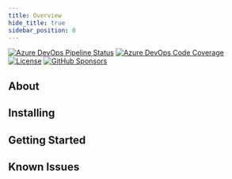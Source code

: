 ```yaml
---
title: Overview
hide_title: true
sidebar_position: 0
---
```


[![Azure DevOps Pipeline Status](https://img.shields.io/azure-devops/tests/MSPsUK/MSPsUK/4?style=for-the-badge)](https://dev.azure.com/MSPsUK/NinjaGet/_build?definitionId=4)
[![Azure DevOps Code Coverage](https://img.shields.io/azure-devops/coverage/MSPsUK/MSPsUK/4?style=for-the-badge)](https://dev.azure.com/MSPsUK/NinjaGet/_build?definitionId=4)
[![License](https://img.shields.io/github/license/homotechsual/HaloAPI?style=for-the-badge)](https://mit.license.homotechsual.dev)
[![GitHub Sponsors](https://img.shields.io/github/sponsors/homotechsual?style=for-the-badge)](https://github.com/sponsors/homotechsual/)

## About



## Installing



## Getting Started



## Known Issues


